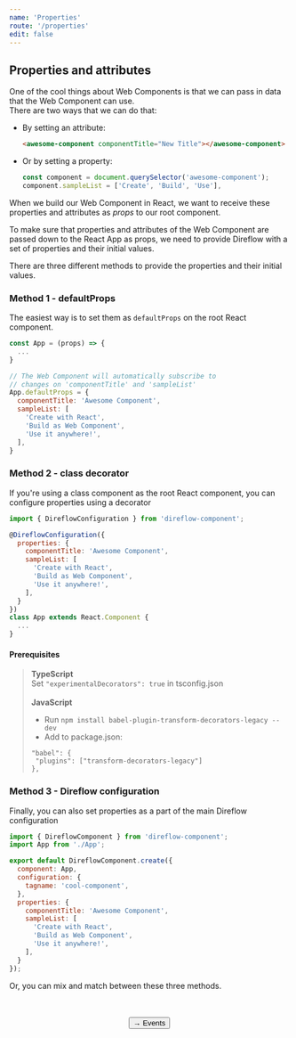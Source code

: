 ```yaml
---
name: 'Properties'
route: '/properties'
edit: false
---
```



## Properties and attributes
One of the cool things about Web Components is that we can pass in data that the Web Component can use.  
There are two ways that we can do that:
- By setting an attribute:
  ```html
  <awesome-component componentTitle="New Title"></awesome-component>
  ```
- Or by setting a property:
  ```javascript
  const component = document.querySelector('awesome-component');
  component.sampleList = ['Create', 'Build', 'Use'],
  ```

When we build our Web Component in React, we want to receive these properties and attributes as *props* to our root component.  
  
To make sure that properties and attributes of the Web Component are passed down to the React App as props, we need to provide Direflow with a set of properties and their initial values.
  
There are three different methods to provide the properties and their initial values.  

### Method 1 - defaultProps
The easiest way is to set them as `defaultProps` on the root React component.

```javascript
const App = (props) => {
  ...
}

// The Web Component will automatically subscribe to 
// changes on 'componentTitle' and 'sampleList'
App.defaultProps = {
  componentTitle: 'Awesome Component',
  sampleList: [
    'Create with React',
    'Build as Web Component',
    'Use it anywhere!',
  ],
}
```

### Method 2 - class decorator
If you're using a class component as the root React component, you can configure properties using a decorator

```javascript
import { DireflowConfiguration } from 'direflow-component';

@DireflowConfiguration({
  properties: {
    componentTitle: 'Awesome Component',
    sampleList: [
      'Create with React',
      'Build as Web Component',
      'Use it anywhere!',
    ],
  }
})
class App extends React.Component {
  ...
}
```
#### Prerequisites
> **TypeScript**  
> Set `"experimentalDecorators": true` in tsconfig.json  
> &nbsp;  
> **JavaScript**  
> - Run `npm install babel-plugin-transform-decorators-legacy --dev`  
> - Add to package.json:
>  ```
>  "babel": {
>   "plugins": ["transform-decorators-legacy"]
>  },
>  ```

### Method 3 - Direflow configuration
Finally, you can also set properties as a part of the main Direflow configuration

```javascript
import { DireflowComponent } from 'direflow-component';
import App from './App';

export default DireflowComponent.create({
  component: App,
  configuration: {
    tagname: 'cool-component',
  },
  properties: {
    componentTitle: 'Awesome Component',
    sampleList: [
      'Create with React',
      'Build as Web Component',
      'Use it anywhere!',
    ],
  }
});
```

Or, you can mix and match between these three methods.

<br />
<br />

<span style="display: flex; justify-content: center">
  <Link to='/events'>
    <Button>→ Events</Button>
  </Link>
</span>